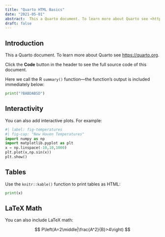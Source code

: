 ---
title: "Quarto HTML Basics"
date: "2021-05-01"
abstract:  This a Quarto document. To learn more about Quarto see <https://quarto.org>.
draft: false
---

## Introduction

This a Quarto document. To learn more about Quarto see <https://quarto.org>.

Click the **Code** button in the header to see the full source code of this document.

Here we call the R `summary()` function---the function's output is included immediately below:

```{python}
print("?BABDABSD")
```


## Interactivity

You can also add interactive plots. For example:

```{python}
#| label: fig-temperatures
#| fig-cap: "New Haven Temperatures"
import numpy as np
import matplotlib.pyplot as plt
x = np.linspace(-10,10,1000)
plt.plot(x,np.sin(x))
plt.show()
```

## Tables

Use the `knitr::kable()` function to print tables as HTML:

```{python}
print(x)
```


## LaTeX Math

You can also include LaTeX math:

$$
P\left(A=2\middle|\frac{A^2}{B}>4\right)
$$

 
